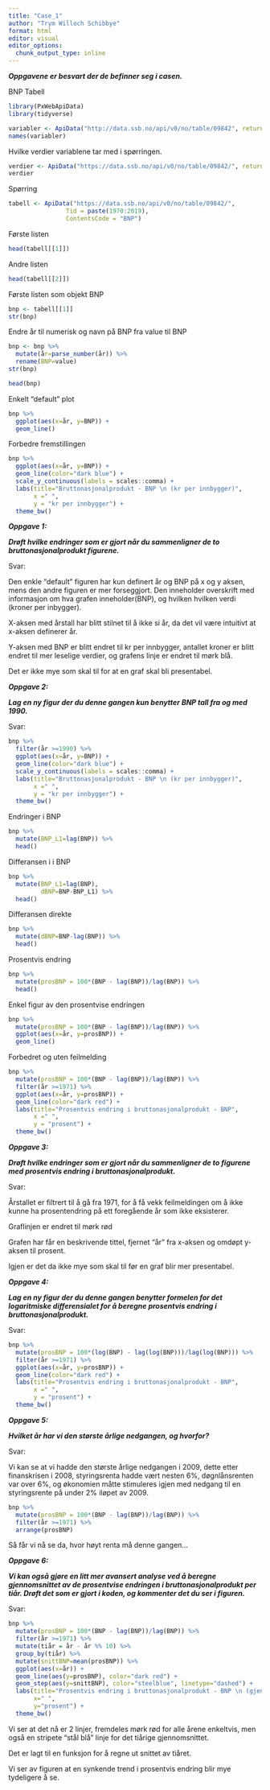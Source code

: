 ---
title: "Case_1"
author: "Trym Willoch Schibbye"
format: html
editor: visual
editor_options: 
  chunk_output_type: inline
---

***Oppgavene er besvart der de befinner seg i casen.***

BNP Tabell

```{r}
library(PxWebApiData)
library(tidyverse)
```

```{r}
variabler <- ApiData("http://data.ssb.no/api/v0/no/table/09842", returnMetaFrames = TRUE)
names(variabler)
```

Hvilke verdier variablene tar med i spørringen.

```{r}
verdier <- ApiData("https://data.ssb.no/api/v0/no/table/09842/", returnMetaData = TRUE)
verdier
```

Spørring

```{r}
tabell <- ApiData("https://data.ssb.no/api/v0/no/table/09842/",
                Tid = paste(1970:2019),
                ContentsCode = "BNP")
```

Første listen

```{r}
head(tabell[[1]])
```

Andre listen

```{r}
head(tabell[[2]])
```

Første listen som objekt BNP

```{r}
bnp <- tabell[[1]]
str(bnp)
```

Endre år til numerisk og navn på BNP fra value til BNP

```{r}
bnp <- bnp %>%
  mutate(år=parse_number(år)) %>% 
  rename(BNP=value)
str(bnp)
```

```{r}
head(bnp)
```

Enkelt "default" plot

```{r}
bnp %>%
  ggplot(aes(x=år, y=BNP)) +
  geom_line()
```

Forbedre fremstillingen

```{r}
bnp %>%
  ggplot(aes(x=år, y=BNP)) +
  geom_line(color="dark blue") +
  scale_y_continuous(labels = scales::comma) +
  labs(title="Bruttonasjonalprodukt - BNP \n (kr per innbygger)",
       x =" ",
       y = "kr per innbygger") +
  theme_bw()
```

***Oppgave 1:***

***Drøft hvilke endringer som er gjort når du sammenligner de to bruttonasjonalprodukt figurene.***

Svar:

Den enkle "default" figuren har kun definert år og BNP på x og y aksen, mens den andre figuren er mer forseggjort. Den inneholder overskrift med informasjon om hva grafen inneholder(BNP), og hvilken hvilken verdi (kroner per inbygger).

X-aksen med årstall har blitt stilnet til å ikke si år, da det vil være intuitivt at x-aksen definerer år.

Y-aksen med BNP er blitt endret til kr per innbygger, antallet kroner er blitt endret til mer leselige verdier, og grafens linje er endret til mørk blå.

Det er ikke mye som skal til for at en graf skal bli presentabel.

***Oppgave 2:***

***Lag en ny figur der du denne gangen kun benytter BNP tall fra og med 1990.***

Svar:

```{r}
bnp %>%
  filter(år >=1990) %>%
  ggplot(aes(x=år, y=BNP)) +
  geom_line(color="dark blue") +
  scale_y_continuous(labels = scales::comma) +
  labs(title="Bruttonasjonalprodukt - BNP \n (kr per innbygger)",
       x =" ",
       y = "kr per innbygger") +
  theme_bw()
```

Endringer i BNP

```{r}
bnp %>% 
  mutate(BNP_L1=lag(BNP)) %>% 
  head()
```

Differansen i i BNP

```{r}
bnp %>% 
  mutate(BNP_L1=lag(BNP),
         dBNP=BNP-BNP_L1) %>% 
  head()
```

Differansen direkte

```{r}
bnp %>% 
  mutate(dBNP=BNP-lag(BNP)) %>% 
  head()
```

Prosentvis endring

```{r}
bnp %>%
  mutate(prosBNP = 100*(BNP - lag(BNP))/lag(BNP)) %>%
  head()
```

Enkel figur av den prosentvise endringen

```{r}
bnp %>%
  mutate(prosBNP = 100*(BNP - lag(BNP))/lag(BNP)) %>%
  ggplot(aes(x=år, y=prosBNP)) +
  geom_line()
```

Forbedret og uten feilmelding

```{r}
bnp %>%
  mutate(prosBNP = 100*(BNP - lag(BNP))/lag(BNP)) %>%
  filter(år >=1971) %>% 
  ggplot(aes(x=år, y=prosBNP)) +
  geom_line(color="dark red") +
  labs(title="Prosentvis endring i bruttonasjonalprodukt - BNP",
       x =" ",
       y = "prosent") +
  theme_bw()
```

***Oppgave 3:***

***Drøft hvilke endringer som er gjort når du sammenligner de to figurene med prosentvis endring i bruttonasjonalprodukt.***

Svar:

Årstallet er filtrert til å gå fra 1971, for å få vekk feilmeldingen om å ikke kunne ha prosentendring på ett foregående år som ikke eksisterer.

Graflinjen er endret til mørk rød

Grafen har får en beskrivende tittel, fjernet "år" fra x-aksen og omdøpt y-aksen til prosent.

Igjen er det da ikke mye som skal til før en graf blir mer presentabel.

***Oppgave 4:***

***Lag en ny figur der du denne gangen benytter formelen for det logaritmiske differensialet for å beregne prosentvis endring i bruttonasjonalprodukt.***

Svar:

```{r}
bnp %>%
  mutate(prosBNP = 100*(log(BNP) - lag(log(BNP)))/lag(log(BNP))) %>%
  filter(år >=1971) %>% 
  ggplot(aes(x=år, y=prosBNP)) +
  geom_line(color="dark red") +
  labs(title="Prosentvis endring i bruttonasjonalprodukt - BNP",
       x =" ",
       y = "prosent") +
  theme_bw()
```

***Oppgave 5:***

***Hvilket år har vi den største årlige nedgangen, og hvorfor?***

Svar:

Vi kan se at vi hadde den største årlige nedgangen i 2009, dette etter finanskrisen i 2008, styringsrenta hadde vært nesten 6%, døgnlånsrenten var over 6%, og økonomien måtte stimuleres igjen med nedgang til en styringsrente på under 2% iløpet av 2009.

```{r}
bnp %>%
  mutate(prosBNP = 100*(BNP - lag(BNP))/lag(BNP)) %>%
  filter(år >=1971) %>% 
  arrange(prosBNP)
```

Så får vi nå se da, hvor høyt renta må denne gangen...

***Oppgave 6:***

***Vi kan også gjøre en litt mer avansert analyse ved å beregne gjennomsnittet av de prosentvise endringen i bruttonasjonalprodukt per tiår. Drøft det som er gjort i koden, og kommenter det du ser i figuren.***

Svar:

```{r}
bnp %>%
  mutate(prosBNP = 100*(BNP - lag(BNP))/lag(BNP)) %>%
  filter(år >=1971) %>%
  mutate(tiår = år - år %% 10) %>%
  group_by(tiår) %>% 
  mutate(snittBNP=mean(prosBNP)) %>%
  ggplot(aes(x=år)) +
  geom_line(aes(y=prosBNP), color="dark red") +
  geom_step(aes(y=snittBNP), color="steelblue", linetype="dashed") +
  labs(title="Prosentvis endring i bruttonasjonalprodukt - BNP \n (gjennomsnitt per tiår)",
       x=" ",
       y="prosent") +
  theme_bw()
```

Vi ser at det nå er 2 linjer, fremdeles mørk rød for alle årene enkeltvis, men også en stripete "stål blå" linje for det tiårige gjennomsnittet.

Det er lagt til en funksjon for å regne ut snittet av tiåret.

Vi ser av figuren at en synkende trend i prosentvis endring blir mye tydeligere å se.
